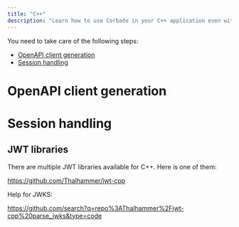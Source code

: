 ```yaml
---
title: "C++"
description: "Learn how to use Corbado in your C++ application even without an official C++ SDK."
---
```



<NoSdkSupportIntro language="C++"></NoSdkSupportIntro>

You need to take care of the following steps:

- [OpenAPI client generation](#openapi-client-generation)
- [Session handling](#session-handling)

# OpenAPI client generation

<NoSdkOpenapiClientGeneration language="C++"></NoSdkOpenapiClientGeneration>

# Session handling

<NoSdkSessionHandling language="C++"></NoSdkSessionHandling>

## JWT libraries

There are multiple JWT libraries available for C++. Here is one of them:

https://github.com/Thalhammer/jwt-cpp

Help for JWKS:

https://github.com/search?q=repo%3AThalhammer%2Fjwt-cpp%20parse_jwks&type=code